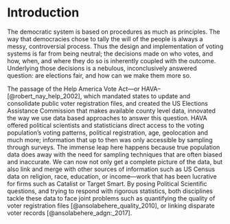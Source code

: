 <!-- The {.unnumbered} option here means that the introduction will be "Chapter 0." -->

# Introduction {.unnumbered}

The democratic system is based on procedures as much as principles. The way that democracies chose to tally the will of the people is always a messy, controversial process. Thus the design and implementation of voting systems is far from being neutral; the decisions made on who votes, and how, when, and where they do so is inherently coupled with the outcome. Underlying those decisions is a nebulous, inconclusively answered question: are elections fair, and how can we make them more so.
	
The passage of the Help America Vote Act—or HAVA--[@robert_nay_help_2002], which mandated states to update and consolidate public voter registration files, and created the US Elections Assistance Commission that makes available county level data, innovated the way we use data based approaches to answer this question. HAVA offered political scientists and statisticians direct access to the voting population’s voting patterns, political registration, age, geolocation and much more; information that up to then was only accessible by sampling through surveys. The immense leap here happens because true population data does away with the need for sampling techniques that are often biased and inaccurate. We can now not only get a complete picture of the data, but also link and merge with other sources of information such as US Census data on religion, race, education, or income—work that has been lucrative for firms such as Catalist or Target Smart. By posing Political Scientific questions, and trying to respond with rigorous statistics, both disciplines tackle these data to face joint problems such as quantifying the quality of voter registration files [@ansolabehere_quality_2010], or linking disparate voter records [@ansolabehere_adgn:_2017].
